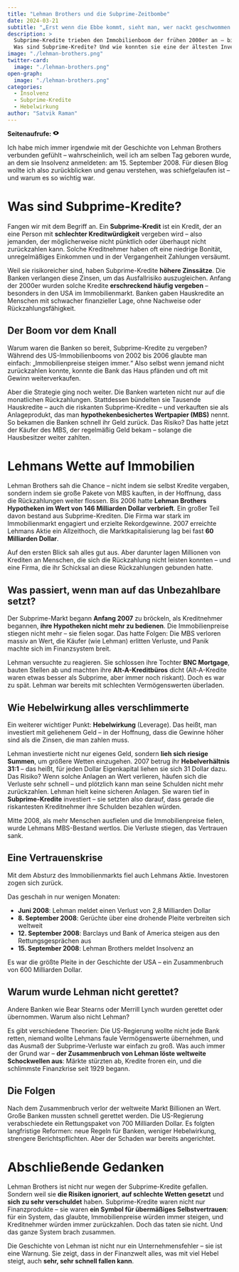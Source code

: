 ```yaml
---
title: "Lehman Brothers und die Subprime-Zeitbombe"
date: 2024-03-21
subtitle: "„Erst wenn die Ebbe kommt, sieht man, wer nackt geschwommen ist.“ — Warren Buffett"
description: >
  Subprime-Kredite trieben den Immobilienboom der frühen 2000er an – bis sie das weltweite Finanzsystem erschütterten. 
  Was sind Subprime-Kredite? Und wie konnten sie eine der ältesten Investmentbanken der Wall Street – Lehman Brothers – zum Einsturz bringen?
image: "./lehman-brothers.png"
twitter-card:
  image: "./lehman-brothers.png"
open-graph:
  image: "./lehman-brothers.png"
categories:
  - Insolvenz
  - Subprime-Kredite
  - Hebelwirkung
author: "Satvik Raman"
---
```


<p><b>Seitenaufrufe:</b> <svg xmlns="http://www.w3.org/2000/svg" width="1em" height="1em" viewBox="0 0 256 256"><path fill="currentColor" d="M247.31 124.76c-.35-.79-8.82-19.58-27.65-38.41C194.57 61.26 162.88 48 128 48S61.43 61.26 36.34 86.35C17.51 105.18 9 124 8.69 124.76a8 8 0 0 0 0 6.5c.35.79 8.82 19.57 27.65 38.4C61.43 194.74 93.12 208 128 208s66.57-13.26 91.66-38.34c18.83-18.83 27.3-37.61 27.65-38.4a8 8 0 0 0 0-6.5M128 168a40 40 0 1 1 40-40a40 40 0 0 1-40 40"/></svg> <span class="waline-pageview-count"></i><p>

Ich habe mich immer irgendwie mit der Geschichte von Lehman Brothers verbunden gefühlt – wahrscheinlich, weil ich am selben Tag geboren wurde, an dem sie Insolvenz anmeldeten: am 15. September 2008. Für diesen Blog wollte ich also zurückblicken und genau verstehen, was schiefgelaufen ist – und warum es so wichtig war.

# Was sind Subprime-Kredite?
Fangen wir mit dem Begriff an. Ein **Subprime-Kredit** ist ein Kredit, der an eine Person mit **schlechter Kreditwürdigkeit** vergeben wird – also jemanden, der möglicherweise nicht pünktlich oder überhaupt nicht zurückzahlen kann. Solche Kreditnehmer haben oft eine niedrige Bonität, unregelmäßiges Einkommen und in der Vergangenheit Zahlungen versäumt.

Weil sie risikoreicher sind, haben Subprime-Kredite **höhere Zinssätze**. Die Banken verlangen diese Zinsen, um das Ausfallrisiko auszugleichen. Anfang der 2000er wurden solche Kredite **erschreckend häufig vergeben** – besonders in den USA im Immobilienmarkt. Banken gaben Hauskredite an Menschen mit schwacher finanzieller Lage, ohne Nachweise oder Rückzahlungsfähigkeit.

## Der Boom vor dem Knall
Warum waren die Banken so bereit, Subprime-Kredite zu vergeben? Während des US-Immobilienbooms von 2002 bis 2006 glaubte man einfach: „Immobilienpreise steigen immer.“ Also selbst wenn jemand nicht zurückzahlen konnte, konnte die Bank das Haus pfänden und oft mit Gewinn weiterverkaufen.

Aber die Strategie ging noch weiter. Die Banken warteten nicht nur auf die monatlichen Rückzahlungen. Stattdessen bündelten sie Tausende Hauskredite – auch die riskanten Subprime-Kredite – und verkauften sie als Anlageprodukt, das man **hypothekenbesichertes Wertpapier (MBS)** nennt. So bekamen die Banken schnell ihr Geld zurück. Das Risiko? Das hatte jetzt der Käufer des MBS, der regelmäßig Geld bekam – solange die Hausbesitzer weiter zahlten.

# Lehmans Wette auf Immobilien
Lehman Brothers sah die Chance – nicht indem sie selbst Kredite vergaben, sondern indem sie große Pakete von MBS kauften, in der Hoffnung, dass die Rückzahlungen weiter flossen. Bis 2006 hatte **Lehman Brothers Hypotheken im Wert von 146 Milliarden Dollar verbrieft**. Ein großer Teil davon bestand aus Subprime-Krediten. Die Firma war stark im Immobilienmarkt engagiert und erzielte Rekordgewinne. 2007 erreichte Lehmans Aktie ein Allzeithoch, die Marktkapitalisierung lag bei fast **60 Milliarden Dollar**.

Auf den ersten Blick sah alles gut aus. Aber darunter lagen Millionen von Krediten an Menschen, die sich die Rückzahlung nicht leisten konnten – und eine Firma, die ihr Schicksal an diese Rückzahlungen gebunden hatte.

## Was passiert, wenn man auf das Unbezahlbare setzt?
Der Subprime-Markt begann **Anfang 2007** zu bröckeln, als Kreditnehmer begannen, **ihre Hypotheken nicht mehr zu bedienen**. Die Immobilienpreise stiegen nicht mehr – sie fielen sogar. Das hatte Folgen: Die MBS verloren massiv an Wert, die Käufer (wie Lehman) erlitten Verluste, und Panik machte sich im Finanzsystem breit.

Lehman versuchte zu reagieren. Sie schlossen ihre Tochter **BNC Mortgage**, bauten Stellen ab und machten ihre **Alt-A-Kreditbüros** dicht (Alt-A-Kredite waren etwas besser als Subprime, aber immer noch riskant). Doch es war zu spät. Lehman war bereits mit schlechten Vermögenswerten überladen.

## Wie Hebelwirkung alles verschlimmerte
Ein weiterer wichtiger Punkt: **Hebelwirkung** (Leverage). Das heißt, man investiert mit geliehenem Geld – in der Hoffnung, dass die Gewinne höher sind als die Zinsen, die man zahlen muss.

Lehman investierte nicht nur eigenes Geld, sondern **lieh sich riesige Summen**, um größere Wetten einzugehen. 2007 betrug ihr **Hebelverhältnis 31:1** – das heißt, für jeden Dollar Eigenkapital liehen sie sich 31 Dollar dazu. Das Risiko? Wenn solche Anlagen an Wert verlieren, häufen sich die Verluste sehr schnell – und plötzlich kann man seine Schulden nicht mehr zurückzahlen. Lehman hielt keine sicheren Anlagen. Sie waren tief in **Subprime-Kredite** investiert – sie setzten also darauf, dass gerade die riskantesten Kreditnehmer ihre Schulden bezahlen würden.

Mitte 2008, als mehr Menschen ausfielen und die Immobilienpreise fielen, wurde Lehmans MBS-Bestand wertlos. Die Verluste stiegen, das Vertrauen sank.

## Eine Vertrauenskrise
Mit dem Absturz des Immobilienmarkts fiel auch Lehmans Aktie. Investoren zogen sich zurück.

Das geschah in nur wenigen Monaten:

* **Juni 2008**: Lehman meldet einen Verlust von 2,8 Milliarden Dollar  
* **8. September 2008**: Gerüchte über eine drohende Pleite verbreiten sich weltweit  
* **12. September 2008**: Barclays und Bank of America steigen aus den Rettungsgesprächen aus  
* **15. September 2008**: Lehman Brothers meldet Insolvenz an  

Es war die größte Pleite in der Geschichte der USA – ein Zusammenbruch von 600 Milliarden Dollar.

## Warum wurde Lehman nicht gerettet?
Andere Banken wie Bear Stearns oder Merrill Lynch wurden gerettet oder übernommen. Warum also nicht Lehman?

Es gibt verschiedene Theorien: Die US-Regierung wollte nicht jede Bank retten, niemand wollte Lehmans faule Vermögenswerte übernehmen, und das Ausmaß der Subprime-Verluste war einfach zu groß. Was auch immer der Grund war – **der Zusammenbruch von Lehman löste weltweite Schockwellen aus**: Märkte stürzten ab, Kredite froren ein, und die schlimmste Finanzkrise seit 1929 begann.

## Die Folgen
Nach dem Zusammenbruch verlor der weltweite Markt Billionen an Wert. Große Banken mussten schnell gerettet werden. Die US-Regierung verabschiedete ein Rettungspaket von 700 Milliarden Dollar. Es folgten langfristige Reformen: neue Regeln für Banken, weniger Hebelwirkung, strengere Berichtspflichten. Aber der Schaden war bereits angerichtet.

# Abschließende Gedanken
Lehman Brothers ist nicht nur wegen der Subprime-Kredite gefallen. Sondern weil sie **die Risiken ignoriert**, **auf schlechte Wetten gesetzt** und **sich zu sehr verschuldet** haben. Subprime-Kredite waren nicht nur Finanzprodukte – sie waren **ein Symbol für übermäßiges Selbstvertrauen**: für ein System, das glaubte, Immobilienpreise würden immer steigen, und Kreditnehmer würden immer zurückzahlen. Doch das taten sie nicht. Und das ganze System brach zusammen.

Die Geschichte von Lehman ist nicht nur ein Unternehmensfehler – sie ist eine Warnung. Sie zeigt, dass in der Finanzwelt alles, was mit viel Hebel steigt, auch **sehr, sehr schnell fallen kann**.
